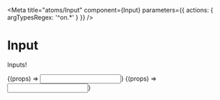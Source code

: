 

<Meta title="atoms/Input" component={Input} parameters={{ actions: { argTypesRegex: '^on.*' } }} />

# Input

Inputs!

<Canvas>
  <Story name="Default" args={{ value: fAddress }}>
    {(props) => <Input {...props} />}
  </Story>
</Canvas>

<Canvas>
  <Story name="Error" args={{ value: fAddress, variant: 'error' }}>
    {(props) => <Input {...props} />}
  </Story>
</Canvas>
